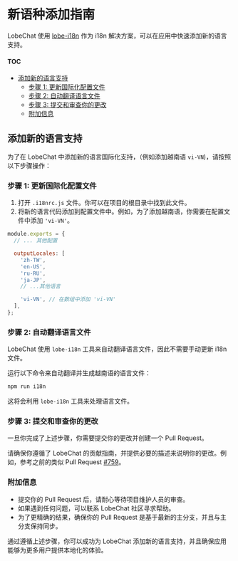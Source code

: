 # 新语种添加指南

LobeChat 使用 [lobe-i18n](https://github.com/lobehub/lobe-cli-toolbox/tree/master/packages/lobe-i18n) 作为 i18n 解决方案，可以在应用中快速添加新的语言支持。

#### TOC

- [添加新的语言支持](#添加新的语言支持)
  - [步骤 1: 更新国际化配置文件](#步骤-1-更新国际化配置文件)
  - [步骤 2: 自动翻译语言文件](#步骤-2-自动翻译语言文件)
  - [步骤 3: 提交和审查你的更改](#步骤-3-提交和审查你的更改)
  - [附加信息](#附加信息)

## 添加新的语言支持

为了在 LobeChat 中添加新的语言国际化支持，（例如添加越南语 `vi-VN`)，请按照以下步骤操作：

### 步骤 1: 更新国际化配置文件

1. 打开 `.i18nrc.js` 文件。你可以在项目的根目录中找到此文件。
2. 将新的语言代码添加到配置文件中。例如，为了添加越南语，你需要在配置文件中添加 `'vi-VN'`。

```js
module.exports = {
  // ... 其他配置

  outputLocales: [
    'zh-TW',
    'en-US',
    'ru-RU',
    'ja-JP',
    // ...其他语言

    'vi-VN', // 在数组中添加 'vi-VN'
  ],
};
```

### 步骤 2: 自动翻译语言文件

LobeChat 使用 `lobe-i18n` 工具来自动翻译语言文件，因此不需要手动更新 i18n 文件。

运行以下命令来自动翻译并生成越南语的语言文件：

```bash
npm run i18n
```

这将会利用 `lobe-i18n` 工具来处理语言文件。

### 步骤 3: 提交和审查你的更改

一旦你完成了上述步骤，你需要提交你的更改并创建一个 Pull Request。

请确保你遵循了 LobeChat 的贡献指南，并提供必要的描述来说明你的更改。例如，参考之前的类似 Pull Request [#759](https://github.com/lobehub/lobe-chat/pull/759)。

### 附加信息

- 提交你的 Pull Request 后，请耐心等待项目维护人员的审查。
- 如果遇到任何问题，可以联系 LobeChat 社区寻求帮助。
- 为了更精确的结果，确保你的 Pull Request 是基于最新的主分支，并且与主分支保持同步。

通过遵循上述步骤，你可以成功为 LobeChat 添加新的语言支持，并且确保应用能够为更多用户提供本地化的体验。
